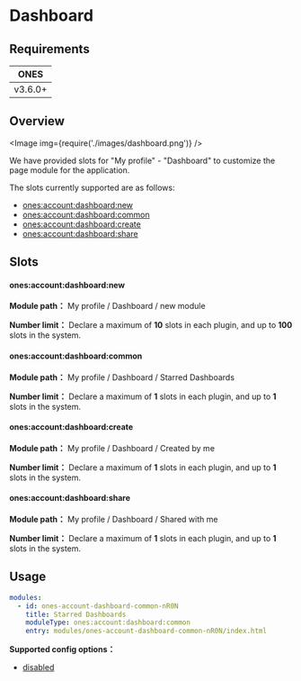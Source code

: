 
# Dashboard

## Requirements

| **ONES** |
| :------: |
| v3.6.0+  |

## Overview

<Image img={require('./images/dashboard.png')} />

We have provided slots for "My profile" - "Dashboard" to customize the page module for the application.

The slots currently supported are as follows:

- [ones:account:dashboard:new](#onesaccountdashboardnew)
- [ones:account:dashboard:common](#onesaccountdashboardcommon)
- [ones:account:dashboard:create](#onesaccountdashboardcreate)
- [ones:account:dashboard:share](#onesaccountdashboardshare)

## Slots

#### ones:account:dashboard:new

**Module path：** My profile / Dashboard / new module

**Number limit：** Declare a maximum of **10** slots in each plugin, and up to **100** slots in the system.

#### ones:account:dashboard:common

**Module path：** My profile / Dashboard / Starred Dashboards

**Number limit：** Declare a maximum of **1** slots in each plugin, and up to **1** slots in the system.

#### ones:account:dashboard:create

**Module path：** My profile / Dashboard / Created by me

**Number limit：** Declare a maximum of **1** slots in each plugin, and up to **1** slots in the system.

#### ones:account:dashboard:share

**Module path：** My profile / Dashboard / Shared with me

**Number limit：** Declare a maximum of **1** slots in each plugin, and up to **1** slots in the system.

## Usage

```yaml
modules:
  - id: ones-account-dashboard-common-nR0N
    title: Starred Dashboards
    moduleType: ones:account:dashboard:common
    entry: modules/ones-account-dashboard-common-nR0N/index.html
```

**Supported config options：**

- [disabled](../../../../../reference/config/plugin.yaml#disabled)
